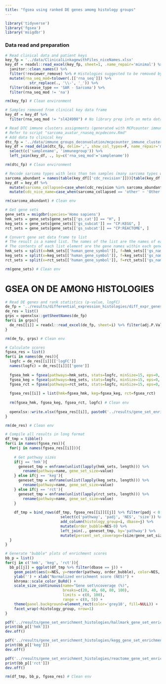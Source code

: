 ```yaml
---
title: "fgsea using ranked DE genes amomg histology groups"
---
```


```r
library('tidyverse')
library('fgsea')
library('msigdbr')
```

### Data read and preparation
```r
# Read clinical data and patient keys
key_fp = '../data/ClinicalLinkagewithFiles_niceNames.xlsx'
key_df = readxl::read_excel(key_fp, sheet=1, .name_repair='minimal') %>%
  janitor::clean_names() %>%
  filter(!reviewer_remove) %>% # Histologies suggested to be removed by reviewer
  mutate(rna_seq_mod=tolower(.[['rna_seq']]) %>%
           str_replace(., '\\-', '_')) %>%
  filter(disease_type == 'SAR - Sarcoma') %>%
  filter(rna_seq_mod != 'na')

rm(key_fp) # Clean environment
```

```r
# Samples removed from clinical key data frame
key_df = key_df %>% 
  filter(rna_seq_mod != "sl424998") # No library prep info on meta data - Unable to apply Combat
```

```r
# Read DTC immune clusters assignments (generated with MCPcounter immune scores)
# Refer to script "sarcoma_avatar_rnaseq_mcpdeconv.Rmd"
# Add data to clinical key
dtc_fp = '../data/immune_groups_deconvolution/mcpcounter_immune_clusters.csv'
key_df = read_delim(dtc_fp, delim=',', show_col_types=F, name_repair='minimal') %>%
  select(c('samplename', 'immunegroup')) %>%
  left_join(key_df, ., by=c('rna_seq_mod'='samplename'))

rm(dtc_fp) # Clean environment
```

```r
# Recode sarcoma types with less than ten samples (many sarcoma types will be difficult to visualize)
sarcoma_abundant = names(table(key_df[['cdc_revision']]))[table(key_df[['cdc_revision']]) >= 5]
key_df = key_df %>%
  mutate(sarcoma_collapsed=case_when(cdc_revision %in% sarcoma_abundant ~ cdc_revision, TRUE ~ 'other')) %>%
  mutate(cdc_nice_name=case_when(sarcoma_collapsed == 'other' ~ 'Other', TRUE ~ cdc_nice_name))

rm(sarcoma_abundant) # Clean env
```

```r
# Get gene sets
gene_sets = msigdbr(species='Homo sapiens')
hmk_sets = gene_sets[gene_sets[['gs_cat']] == "H", ]
keg_sets = gene_sets[gene_sets[['gs_subcat']] == "CP:KEGG", ]
rct_sets = gene_sets[gene_sets[['gs_subcat']] == "CP:REACTOME", ]

# Convert gene set data frame to list
# The result is a named list. The names of the list are the names of each gene set
# The contents of each list element are the gene names within each gene set
hmk_sets = split(x=hmk_sets[['human_gene_symbol']], f=hmk_sets[['gs_name']])
keg_sets = split(x=keg_sets[['human_gene_symbol']], f=keg_sets[['gs_name']])
rct_sets = split(x=rct_sets[['human_gene_symbol']], f=rct_sets[['gs_name']])

rm(gene_sets) # Clean env
```

# GSEA ON DE AMONG HISTOLOGIES
```r
# Read DE genes and rank statistics (p-value, logFC)
de_fp = '../results/differential_expression_histologies/diff_expr_genes_histologies.xlsx'
de_res = list()
grps = openxlsx::getSheetNames(de_fp)
for(i in grps){
  de_res[[i]] = readxl::read_excel(de_fp, sheet=i) %>% filter(adj.P.Val < 0.1)
}

rm(de_fp, grps) # Clean env 
```

```r
# Calculate scores
fgsea_res = list()
for(i in names(de_res)){
  logfc = de_res[[i]][['logFC']]
  names(logfc) = de_res[[i]][['gene']]
  
  fgsea_hmk = fgsea(pathways=hmk_sets, stats=logfc, minSize=15, eps=0, nPermSimple=10000)
  fgsea_keg = fgsea(pathways=keg_sets, stats=logfc, minSize=15, eps=0, nPermSimple=10000)
  fgsea_rct = fgsea(pathways=rct_sets, stats=logfc, minSize=15, eps=0, nPermSimple=10000)
  
  fgsea_res[[i]] = list(hmk=fgsea_hmk, keg=fgsea_keg, rct=fgsea_rct)
  
  rm(fgsea_hmk, fgsea_keg, fgsea_rct, logfc) # Clean env
  
  openxlsx::write.xlsx(fgsea_res[[i]], paste0('../results/gene_set_enrichment_histologies/gene_set_enrichment_deg_histologies_', i, '.xlsx'))
}

rm(de_res) # Clean env
```

```r
# Compile all results in long format
df_tmp = tibble()
for(i in names(fgsea_res)){
  for(j in names(fgsea_res[[i]])){
    
    # Get pathway sizes
    if(j == 'hmk'){
      geneset_tmp = enframe(unlist(lapply(hmk_sets, length))) %>% 
        rename(pathway=name, gene_set_size=value)
    } else if(j == 'keg'){
      geneset_tmp = enframe(unlist(lapply(keg_sets, length))) %>% 
        rename(pathway=name, gene_set_size=value)
    } else if(j == 'rct'){
      geneset_tmp = enframe(unlist(lapply(rct_sets, length))) %>% 
        rename(pathway=name, gene_set_size=value)
    }
    
    df_tmp = bind_rows(df_tmp, fgsea_res[[i]][[j]] %>% filter(padj < 0.05) %>%
                         select(c('pathway', 'padj', 'NES', 'size')) %>%
                         add_column(histology_group=i, dbase=j) %>%
                         mutate(order_bubble=NES-0) %>%
                         left_join(., geneset_tmp, by='pathway') %>%
                         mutate(percent_set_coverage=(size/gene_set_size)*100)) # Add percent size of pathway
  }
}

# Generate "bubble" plots of enrichment scores
bb_p = list()
for(j in c('hmk', 'keg', 'rct')){
  bb_p[[j]] = ggplot(df_tmp %>% filter(dbase == j)) +
    geom_point(aes(x=NES, y=reorder(pathway, order_bubble), color=NES, size=percent_set_coverage)) +
    ylab('') + xlab("Normalized enrichment score (NES)") +
    khroma::scale_color_BuRd() +
    scale_size_continuous(name="Gene set\ncoverage (%)",
                          breaks=c(20, 40, 60, 80, 100),
                          limits = c(0, 100),
                          range = c(0, 5)) +
    theme(panel.background=element_rect(color='grey10', fill=NULL)) +
    facet_wrap(~histology_group, nrow=1)
}

pdf('../results/gene_set_enrichment_histologies/hallmark_gene_set_enrichment_deg_histologies.pdf', width=12)
print(bb_p[['hmk']])
dev.off()

pdf('../results/gene_set_enrichment_histologies/kegg_gene_set_enrichment_deg_histologies.pdf', width=15, height=12)
print(bb_p[['keg']])
dev.off()

pdf('../results/gene_set_enrichment_histologies/reactome_gene_set_enrichment_deg_histologies.pdf', width=50, height=40)
print(bb_p[['rct']])
dev.off()

rm(df_tmp, bb_p, fgsea_res) # Clean env
```

